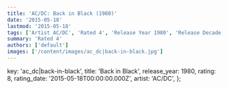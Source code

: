 ```yaml
---
title: 'AC/DC: Back in Black (1980)'
date: '2015-05-18'
lastmod: '2015-05-18'
tags: ['Artist AC/DC', 'Rated 4', 'Release Year 1980', 'Release Decade 1980']
summary: 'Rated 4'
authors: ['default']
images: ['/content/images/ac_dc|back-in-black.jpg']
---
```


  key: 'ac_dc|back-in-black',
  title: 'Back in Black',
  release_year: 1980,
  rating: 8,
  rating_date: '2015-05-18T00:00:00.000Z',
  artist: 'AC/DC',
};

<MusicRating data={data} />
